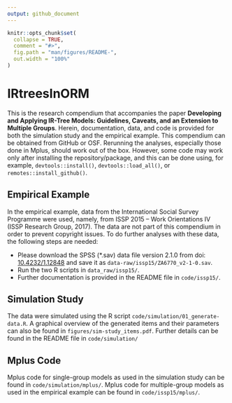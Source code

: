 ```yaml
---
output: github_document
---
```


<!-- README.md is generated from README.Rmd. Please edit that file -->

```r
knitr::opts_chunk$set(
  collapse = TRUE,
  comment = "#>",
  fig.path = "man/figures/README-",
  out.width = "100%"
)
```

# IRtreesInORM

This is the research compendium that accompanies the paper **Developing and Applying IR-Tree Models: Guidelines, Caveats, and an Extension to Multiple Groups**.
Herein, documentation, data, and code is provided for both the simulation study and the empirical example.
This compendium can be obtained from GitHub or OSF.
Rerunning the analyses, especially those done in Mplus, should work out of the box.
However, some code may work only after installing the repository/package, and this can be done using, for example, `devtools::install()`, `devtools::load_all()`, or `remotes::install_github()`.

## Empirical Example

In the empirical example, data from the International Social Survey Programme were used, namely, from ISSP 2015 -- Work Orientations IV (ISSP Research Group, 2017).
The data are not part of this compendium in order to prevent copyright issues.
To do further analyses with these data, the following steps are needed:

- Please download the SPSS (*.sav) data file version 2.1.0 from doi: [10.4232/1.12848](http://dx.doi.org/10.4232/1.12848) and save it as `data-raw/issp15/ZA6770_v2-1-0.sav`.
- Run the two R scripts in `data_raw/issp15/`.
- Further documentation is provided in the README file in `code/issp15/`.

## Simulation Study

The data were simulated using the R script `code/simulation/01_generate-data.R`.
A graphical overview of the generated items and their parameters can also be found in `figures/sim-study_items.pdf`.
Further details can be found in the README file in `code/simulation/`

## Mplus Code

Mplus code for single-group models as used in the simulation study can be found in `code/simulation/mplus/`.
Mplus code for multiple-group models as used in the empirical example can be found in `code/issp15/mplus/`.
